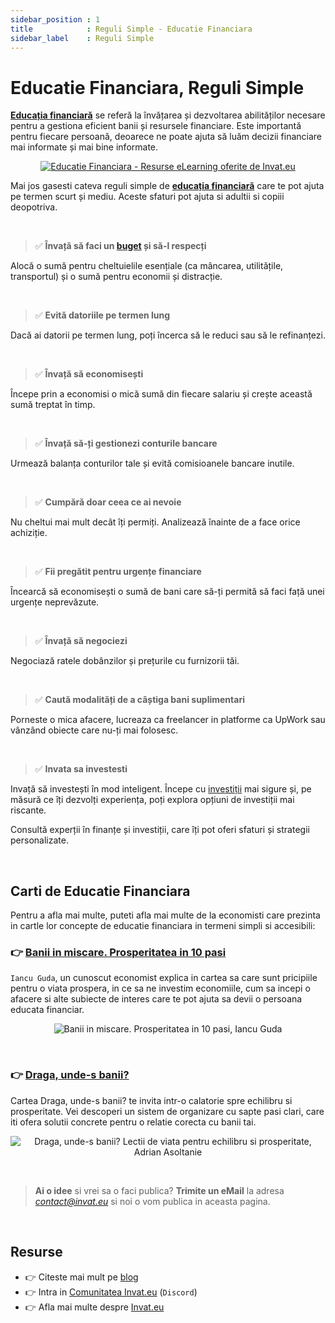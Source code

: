 ```yaml
---
sidebar_position : 1
title            : Reguli Simple - Educatie Financiara
sidebar_label    : Reguli Simple
---
```


# Educatie Financiara, Reguli Simple

**[Educația financiară](/educatie-financiara)** se referă la învățarea și dezvoltarea abilităților necesare pentru a gestiona eficient banii și resursele financiare. 
Este importantă pentru fiecare persoană, deoarece ne poate ajuta să luăm decizii financiare mai informate și mai bine informate.

<center>

[![Educatie Financiara - Resurse eLearning oferite de Invat.eu](https://user-images.githubusercontent.com/50270662/227979636-c5eb9e80-4e1f-4a98-9584-cb205813d6bc.jpg)](https://www.elearning.invat.eu/educatie-financiara/reguli-simple/)

</center>

Mai jos gasesti cateva reguli simple de **[educația financiară](/educatie-financiara)** care te pot ajuta pe termen scurt și mediu. Aceste sfaturi pot ajuta si adultii si copiii deopotriva. 

<br />

> ✅ **Învață să faci un [buget](/educatie-financiara/ce-este/buget) și să-l respecți**

Alocă o sumă pentru cheltuielile esențiale (ca mâncarea, utilitățile, transportul) și o sumă pentru economii și distracție.

<br />

> ✅ **Evită datoriile pe termen lung**

Dacă ai datorii pe termen lung, poți încerca să le reduci sau să le refinanțezi.

<br />

> ✅ **Învață să economisești**

Începe prin a economisi o mică sumă din fiecare salariu și crește această sumă treptat în timp.

<br />

> ✅ **Învață să-ți gestionezi conturile bancare**

Urmează balanța conturilor tale și evită comisioanele bancare inutile.

<br />

> ✅ **Cumpără doar ceea ce ai nevoie**

Nu cheltui mai mult decât îți permiți. Analizează înainte de a face orice achiziție.

<br />

> ✅ **Fii pregătit pentru urgențe financiare**

Încearcă să economisești o sumă de bani care să-ți permită să faci față unei urgențe neprevăzute.

<br />

> ✅ **Învață să negociezi**

Negociază ratele dobânzilor și prețurile cu furnizorii tăi.

<br />

> ✅ **Caută modalități de a câștiga bani suplimentari**

Porneste o mica afacere, lucreaza ca freelancer in platforme ca UpWork sau vânzând obiecte care nu-ți mai folosesc.

<br />

> ✅ **Invata sa investesti**

Invață să investești în mod inteligent. Începe cu [investiții](/educatie-financiara/ce-este/investitie) mai sigure și, pe măsură ce îți dezvolți experiența, poți explora opțiuni de investiții mai riscante.

Consultă experții în finanțe și investiții, care îți pot oferi sfaturi și strategii personalizate.

<br />

## Carti de Educatie Financiara 

Pentru a afla mai multe, puteti afla mai multe de la economisti care prezinta in cartle lor concepte de educatie financiara in termeni simpli si accesibili: 

### 👉 [Banii in miscare. Prosperitatea in 10 pasi](https://www.emag.ro/banii-in-miscare-prosperitatea-in-10-pasi-iancu-guda-9786063403804/pd/DV9L7PMBM/)

`Iancu Guda`, un cunoscut economist explica in cartea sa care sunt pricipiile pentru o viata prospera, in ce sa ne investim economiile, 
cum sa incepi o afacere si alte subiecte de interes care te pot ajuta sa devii o persoana educata financiar. 

<center>

![Banii in miscare. Prosperitatea in 10 pasi, Iancu Guda](https://github.com/app-generator/dummy/assets/51070104/ae2df008-0d31-4285-982c-f7e87406b899)

</center>

<br />

### 👉 [Draga, unde-s banii?](https://www.emag.ro/draga-unde-s-banii-lectii-de-viata-pentru-echilibru-si-prosperitate-adrian-asoltanie-9786064409485/pd/D0GPKHMBM/)

Cartea Draga, unde-s banii? te invita intr-o calatorie spre echilibru si prosperitate. 
Vei descoperi un sistem de organizare cu sapte pasi clari, care iti ofera solutii concrete pentru o relatie corecta cu banii tai.

<center>

![Draga, unde-s banii? Lectii de viata pentru echilibru si prosperitate, Adrian Asoltanie](https://github.com/app-generator/dummy/assets/51070104/ceb86d8c-8bde-44d7-806e-dfce7418289a)

</center> 

<br />

> **Ai o idee** si vrei sa o faci publica? **Trimite un eMail** la adresa *contact@invat.eu* si noi o vom publica in aceasta pagina.

<br />

## Resurse

- 👉 Citeste mai mult pe [blog](https://www.blog.invat.eu/)
- 👉 Intra in [Comunitatea Invat.eu](https://discord.gg/uh2WWTKt) (`Discord`)  
- 👉 Afla mai multe despre [Invat.eu](/intro) 

